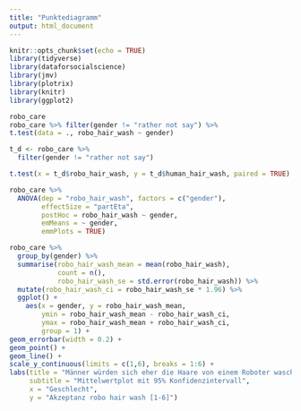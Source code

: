 ```yaml
---
title: "Punktediagramm"
output: html_document
---
```


```r
knitr::opts_chunk$set(echo = TRUE)
library(tidyverse)
library(dataforsocialscience)
library(jmv)
library(plotrix)
library(knitr)
library(ggplot2)
```

```r
robo_care
robo_care %>% filter(gender != "rather not say") %>% 
t.test(data = ., robo_hair_wash ~ gender)

t_d <- robo_care %>% 
  filter(gender != "rather not say")

t.test(x = t_d$robo_hair_wash, y = t_d$human_hair_wash, paired = TRUE)
```
```r

robo_care %>% 
  ANOVA(dep = "robo_hair_wash", factors = c("gender"),
        effectSize = "partEta",
        postHoc = robo_hair_wash ~ gender,
        emMeans = ~ gender,
        emmPlots = TRUE)

robo_care %>% 
  group_by(gender) %>% 
  summarise(robo_hair_wash_mean = mean(robo_hair_wash), 
            count = n(),
            robo_hair_wash_se = std.error(robo_hair_wash)) %>% 
  mutate(robo_hair_wash_ci = robo_hair_wash_se * 1.96) %>% 
  ggplot() +
    aes(x = gender, y = robo_hair_wash_mean, 
        ymin = robo_hair_wash_mean - robo_hair_wash_ci,
        ymax = robo_hair_wash_mean + robo_hair_wash_ci,
        group = 1) +
geom_errorbar(width = 0.2) +
geom_point() +
geom_line() + 
scale_y_continuous(limits = c(1,6), breaks = 1:6) +
labs(title = "Männer würden sich eher die Haare von einem Roboter waschen lassen",
     subtitle = "Mittelwertplot mit 95% Konfidenzintervall",
     x = "Geschlecht",
     y = "Akzeptanz robo hair wash [1-6]")

```



